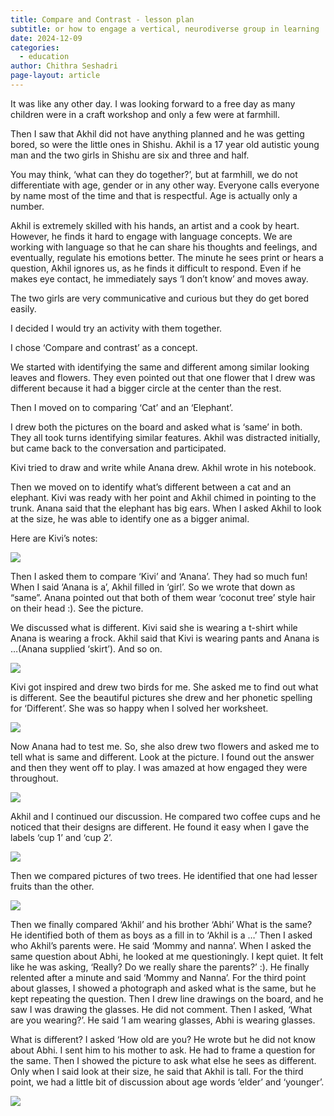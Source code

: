 ```yaml
---
title: Compare and Contrast - lesson plan 
subtitle: or how to engage a vertical, neurodiverse group in learning
date: 2024-12-09
categories:
  - education
author: Chithra Seshadri
page-layout: article
---
```

It was like any other day. I was looking forward to a free day as many children were in a craft workshop and only a few were at farmhill. 

Then I saw that Akhil did not have anything planned and he was getting bored, so were the little ones in Shishu. Akhil is a 17 year old autistic young man and the two girls in Shishu are six and three and half. 

You may think, ‘what can they do together?’, but at farmhill, we do not differentiate with age, gender or in any other way. Everyone calls everyone by name most of the time and that is respectful. Age is actually only a number. 


Akhil is extremely skilled with his hands, an artist and a cook by heart. However, he finds it hard to engage with language concepts. We are working with language so that he can share his thoughts and feelings, and eventually, regulate his emotions better.  The minute he sees print or hears a question, Akhil ignores us, as he finds it difficult to respond. Even if he makes eye contact, he immediately says ‘I don’t know’ and moves away. 

The two girls are very communicative and curious but they do get bored easily. 

I decided I would try an activity with them together. 

I chose ‘Compare and contrast’ as a concept. 

We started with identifying the same and different among similar looking leaves and flowers. They even pointed out that one flower that I drew was different because it had a bigger circle at the center than the rest. 

Then I moved on to comparing ‘Cat’ and an ‘Elephant’. 

I drew both the pictures on the board and asked what is ‘same’ in both. They all took turns identifying similar features. Akhil was distracted initially, but came back to the conversation and participated. 

Kivi tried to draw and write while Anana drew. Akhil wrote in his notebook.

Then we moved on to identify what’s different between a cat and an elephant. Kivi was ready with her point and Akhil chimed in pointing to the trunk. Anana said that the elephant has big ears. When I asked Akhil to look at the size, he was able to identify one as a bigger animal. 

Here are Kivi’s notes:

![](1.jpeg)

Then I asked them to compare ‘Kivi’ and ‘Anana’. 
They had so much fun! 
When I said ‘Anana is a’, Akhil filled in ‘girl’. So we wrote that down as “same”.
Anana pointed out that both of them wear ‘coconut tree’ style hair on their head :). See the picture. 

We discussed what is different. Kivi said she is wearing a t-shirt while Anana is wearing a frock.
Akhil said that Kivi is wearing pants and Anana is …(Anana supplied ‘skirt’). 
And so on. 

![](2.jpeg)

Kivi got inspired and drew two birds for me. She asked me to find out what is different. See the beautiful pictures she drew and her phonetic spelling for ‘Different’. She was so happy when I solved her worksheet. 

![](3.jpeg)

Now Anana had to test me. So, she also drew two flowers and asked me to tell what is same and different. Look at the picture. I found out the answer and then they went off to play. I was amazed at how engaged they were throughout. 


![](4.jpeg)


Akhil and I continued our discussion. He compared two coffee cups and he noticed that their designs are different. He found it easy when I gave the labels ‘cup 1’ and ‘cup 2’. 

![](5.jpeg)


Then we compared pictures of two trees. He identified that one had lesser fruits than the other. 

![](6.jpeg)


Then we finally compared ‘Akhil’ and his brother ‘Abhi’
What is the same?
He  identified both of them as boys as a fill in to ‘Akhil is a …’
Then I asked who Akhil’s parents were. He said ‘Mommy and nanna’. When I asked the same question about Abhi, he looked at me questioningly. I kept quiet. It felt like he was asking, ‘Really? Do we really share the parents?’ :). He finally relented after a minute and said ‘Mommy and Nanna’. 
For the third point about glasses, I showed a photograph and asked what is the same, but he kept repeating the question.
Then I drew line drawings on the board, and he saw I was drawing the glasses. He did not comment. 
Then I asked, ‘What are you wearing?’. He said ‘I am wearing glasses, Abhi is wearing glasses. 

What is different?
I asked ‘How old are you?  He wrote but he did not know about Abhi. I sent him to his mother to ask. He had to frame a question for the same. 
Then I showed the picture to ask what else he sees as different.  Only when I said look at their size, he said that Akhil is tall. 
For the third point, we had a little bit of discussion about age words ‘elder’ and ‘younger’. 

![](7.jpeg)



